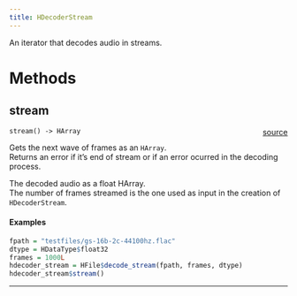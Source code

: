 ```yaml
---
title: HDecoderStream
---
```


An iterator that decodes audio in streams. \

# Methods

## stream

`stream() -> HArray` <span style="float: right;"> [source](https://github.com/daniellga/harmonium/tree/master/r-harmonium/src/rust/src/hfile.rs#L447) </span> \

Gets the next wave of frames as an `HArray`. \
Returns an error if it's end of stream or if an error ocurred in
the decoding process. \

The decoded audio as a float HArray. \
The number of frames streamed is the one used as input in the creation of `HDecoderStream`. \

#### Examples

```r
fpath = "testfiles/gs-16b-2c-44100hz.flac"
dtype = HDataType$float32
frames = 1000L
hdecoder_stream = HFile$decode_stream(fpath, frames, dtype)
hdecoder_stream$stream()
```

_________

